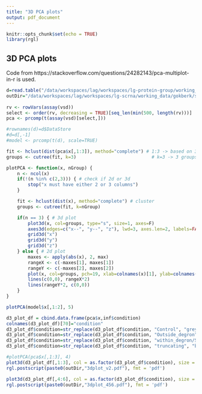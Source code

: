```yaml
---
title: "3D PCA plots"
output: pdf_document
---
```


```r
knitr::opts_chunk$set(echo = TRUE)
library(rgl)
```

## 3D PCA plots
Code from https://stackoverflow.com/questions/24282143/pca-multiplot-in-r is used.

```r
d=read.table("/data/workspaces/lag/workspaces/lg-protein-group/working_data/Maggie/Projects/SETBP1_HDF_RNAseq/working/seqmonk-windows/4_clustering/PCA/PCA.txt", header=TRUE, sep="\t")
outDir="/data/workspaces/lag/workspaces/lg-scrna/working_data/gokberk/setbp1/results/DESeq/"
  
rv <- rowVars(assay(vsd))
select <- order(rv, decreasing = TRUE)[seq_len(min(500, length(rv)))]
pca <- prcomp(t(assay(vsd)[select,]))

#rownames(d)=d$DataStore
#d=d[,-1]
#model <- prcomp(t(d), scale=TRUE)
```

```r
fit <- hclust(dist(pca$x[,1:3]), method="complete") # 1:3 -> based on 3 components
groups <- cutree(fit, k=3)                            # k=3 -> 3 groups

plotPCA <- function(x, nGroup) {
    n <- ncol(x) 
    if(!(n %in% c(2,3))) { # check if 2d or 3d
        stop("x must have either 2 or 3 columns")
    }

    fit <- hclust(dist(x), method="complete") # cluster
    groups <- cutree(fit, k=nGroup)

    if(n == 3) { # 3d plot
        plot3d(x, col=groups, type="s", size=1, axes=F)
        axes3d(edges=c("x--", "y--", "z"), lwd=3, axes.len=2, labels=FALSE)
        grid3d("x")
        grid3d("y")
        grid3d("z")
    } else { # 2d plot
        maxes <- apply(abs(x), 2, max)
        rangeX <- c(-maxes[1], maxes[1])
        rangeY <- c(-maxes[2], maxes[2])
        plot(x, col=groups, pch=19, xlab=colnames(x)[1], ylab=colnames(x)[2], xlim=rangeX, ylim=rangeY)
        lines(c(0,0), rangeX*2)
        lines(rangeY*2, c(0,0))
    }
}
```

```r
plotPCA(model$x[,1:2], 5)
```

```r
d3_plot_df = cbind.data.frame(pca$x,inf$condition)
colnames(d3_plot_df)[70]="condition"
d3_plot_df$condition=str_replace(d3_plot_df$condition, "Control", "grey")
d3_plot_df$condition=str_replace(d3_plot_df$condition, "Outside_degron", "red")
d3_plot_df$condition=str_replace(d3_plot_df$condition, "within_degron/SGS", "green")
d3_plot_df$condition=str_replace(d3_plot_df$condition, "truncating", "blue")

#plotPCA(pca$x[,1:3], 4)
plot3d(d3_plot_df[,1:3], col = as.factor(d3_plot_df$condition), size = 5)
rgl.postscript(paste0(outDir,"3dplot_v2.pdf"), fmt = 'pdf')

plot3d(d3_plot_df[,4:6], col = as.factor(d3_plot_df$condition), size = 5)
rgl.postscript(paste0(outDir,"3dplot_456.pdf"), fmt = 'pdf')

```